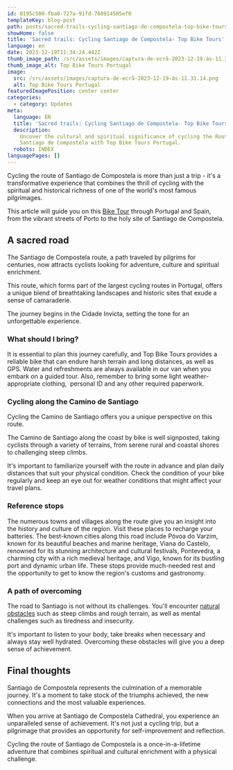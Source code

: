 ```yaml
---
id: 0195c500-fba0-727a-91fd-760914505ef0
templateKey: blog-post
path: posts/sacred-trails-cycling-santiago-de-compostela-top-bike-tours
showHome: false
title: 'Sacred trails: Cycling Santiago de Compostela- Top Bike Tours'
language: en
date: 2023-12-19T11:34:24.442Z
thumb_image_path: /src/assets/images/captura-de-ecrã-2023-12-19-às-11.31.14.png
thumb_image_alt: Top Bike Tours Portugal
image:
  src: /src/assets/images/captura-de-ecrã-2023-12-19-às-11.31.14.png
  alt: Top Bike Tours Portugal
featuredImagePosition: center center
categories:
  - category: Updates
meta:
  language: EN
  title: 'Sacred trails: Cycling Santiago de Compostela- Top Bike Tours'
  description:
    Uncover the cultural and spiritual significance of cycling the Route of
    Santiago de Compostela with Top Bike Tours Portugal.
  robots: INDEX
languagePages: []
---
```


Cycling the route of Santiago de Compostela is more than just a trip - it's a
transformative experience that combines the thrill of cycling with the spiritual
and historical richness of one of the world's most famous pilgrimages. 

This article will guide you on this
[Bike Tour](https://topbiketoursportugal.com/) through Portugal and Spain, from
the vibrant streets of Porto to the holy site of Santiago de Compostela.

## A sacred road

The Santiago de Compostela route, a path traveled by pilgrims for centuries, now
attracts cyclists looking for adventure, culture and spiritual enrichment. 

This route, which forms part of the largest cycling routes in Portugal, offers a
unique blend of breathtaking landscapes and historic sites that exude a sense of
camaraderie.

The journey begins in the Cidade Invicta, setting the tone for an unforgettable
experience.

### What should I bring?

It is essential to plan this journey carefully, and Top Bike Tours provides a
reliable bike that can endure harsh terrain and long distances, as well as GPS.
Water and refreshments are always available in our van when you embark on a
guided tour. Also, remember to bring some light weather-appropriate clothing, 
personal ID and any other required paperwork.

### Cycling along the Camino de Santiago

Cycling the Camino de Santiago offers you a unique perspective on this route.

The Camino de Santiago along the coast by bike is well signposted, taking
cyclists through a variety of terrains, from serene rural and coastal shores to
challenging steep climbs.

It's important to familiarize yourself with the route in advance and plan daily
distances that suit your physical condition. Check the condition of your bike
regularly and keep an eye out for weather conditions that might affect your
travel plans.

### Reference stops

The numerous towns and villages along the route give you an insight into the
history and culture of the region. Visit these places to recharge your
batteries. The best-known cities along this road include Póvoa do Varzim, known
for its beautiful beaches and marine heritage, Viana do Castelo, renowned for
its stunning architecture and cultural festivals, Pontevedra, a charming city
with a rich medieval heritage, and Vigo, known for its bustling port and dynamic
urban life. These stops provide much-needed rest and the opportunity to get to
know the region's customs and gastronomy.

### A path of overcoming

The road to Santiago is not without its challenges. You'll encounter
[natural obstacles](https://topbiketoursportugal.com/pt/blog/climate-and-geography-in-portugal-for-cycling/)
such as steep climbs and rough terrain, as well as mental challenges such as
tiredness and insecurity. 

It's important to listen to your body, take breaks when necessary and always
stay well hydrated. Overcoming these obstacles will give you a deep sense of
achievement.

## Final thoughts

Santiago de Compostela represents the culmination of a memorable journey. It's a
moment to take stock of the triumphs achieved, the new connections and the most
valuable experiences. 

When you arrive at Santiago de Compostela Cathedral, you experience an
unparalleled sense of achievement. It's not just a cycling trip, but a
pilgrimage that provides an opportunity for self-improvement and reflection.

Cycling the route of Santiago de Compostela is a once-in-a-lifetime adventure
that combines spiritual and cultural enrichment with a physical challenge.
